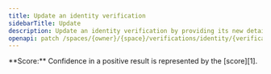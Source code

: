 ```yaml
---
title: Update an identity verification
sidebarTitle: Update
description: Update an identity verification by providing its new details.
openapi: patch /spaces/{owner}/{space}/verifications/identity/{verification}
---
```


<Note>
  **Score:** Confidence in a positive result
  is represented by the [score][1].
</Note>

[1]: /api-reference/verifications/scores
